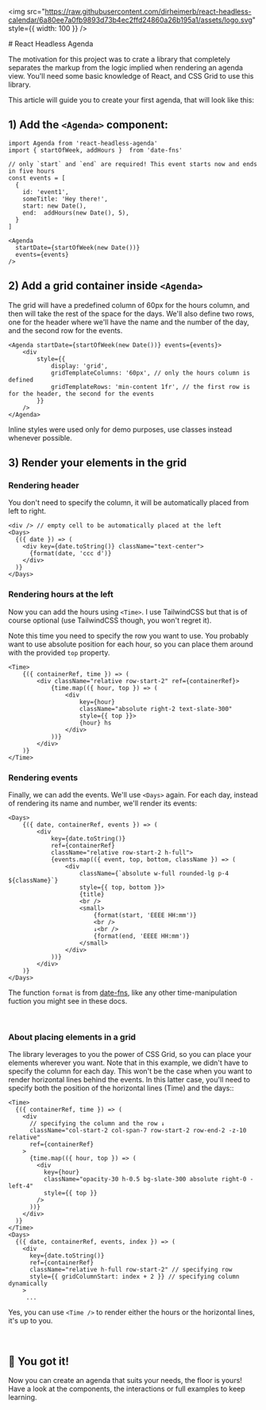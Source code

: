 
<Meta title="Introduction" />

<img
	src="https://raw.githubusercontent.com/dirheimerb/react-headless-calendar/6a80ee7a0fb9893d73b4ec2ffd24860a26b195a1/assets/logo.svg"
	style={{ width: 100 }}
/>
<div style={{ marginBottom: 10 }} /># React Headless Agenda

The motivation for this project was to crate a library that completely separates the markup from the logic implied when rendering an agenda view. You'll need some basic knowledge of React, and CSS Grid to use this library.

This article will guide you to create your first agenda, that will look like this:

<Canvas of={Basic} />

## 1) Add the `<Agenda>` component:

```tsx
import Agenda from 'react-headless-agenda'
import { startOfWeek, addHours }  from 'date-fns'

// only `start` and `end` are required! This event starts now and ends in five hours
const events = [
  {
    id: 'event1',
    someTitle: 'Hey there!',
    start: new Date(),
    end:  addHours(new Date(), 5),
  }
]

<Agenda
  startDate={startOfWeek(new Date())}
  events={events}
/>
```

## 2) Add a grid container inside `<Agenda>`

The grid will have a predefined column of 60px for the hours column, and then will take the rest of the space for the days.
We'll also define two rows, one for the header where we'll have the name and the number of the day, and the second row for the events.

```tsx
<Agenda startDate={startOfWeek(new Date())} events={events}>
	<div
		style={{
			display: 'grid',
			gridTemplateColumns: '60px', // only the hours column is defined
			gridTemplateRows: 'min-content 1fr', // the first row is for the header, the second for the events
		}}
	/>
</Agenda>
```

Inline styles were used only for demo purposes, use classes instead whenever possible.

## 3) Render your elements in the grid

### Rendering header

You don't need to specify the column, it will be automatically placed from left to right.

```tsx
<div /> // empty cell to be automatically placed at the left
<Days>
  {({ date }) => (
    <div key={date.toString()} className="text-center">
      {format(date, 'ccc d')}
    </div>
  )}
</Days>
```

### Rendering hours at the left

Now you can add the hours using `<Time>`. I use TailwindCSS but that is of course optional (use TailwindCSS though, you won't regret it).

Note this time you need to specify the row you want to use. You probably want to use absolute position for each hour, so you can place them around with the provided `top` property.

```tsx
<Time>
	{({ containerRef, time }) => (
		<div className="relative row-start-2" ref={containerRef}>
			{time.map(({ hour, top }) => (
				<div
					key={hour}
					className="absolute right-2 text-slate-300"
					style={{ top }}>
					{hour} hs
				</div>
			))}
		</div>
	)}
</Time>
```

### Rendering events

Finally, we can add the events. We'll use `<Days>` again.
For each day, instead of rendering its name and number, we'll render its events:

```tsx
<Days>
	{({ date, containerRef, events }) => (
		<div
			key={date.toString()}
			ref={containerRef}
			className="relative row-start-2 h-full">
			{events.map(({ event, top, bottom, className }) => (
				<div
					className={`absolute w-full rounded-lg p-4 ${className}`}
					style={{ top, bottom }}>
					{title}
					<br />
					<small>
						{format(start, 'EEEE HH:mm')}
						<br />
						↓<br />
						{format(end, 'EEEE HH:mm')}
					</small>
				</div>
			))}
		</div>
	)}
</Days>
```

The function `format` is from [date-fns](https://www.npmjs.com/package/date-fns), like any other time-manipulation fuction you might see in these docs.

<br />

### About placing elements in a grid

The library leverages to you the power of CSS Grid, so you can place your elements wherever you want.
Note that in this example, we didn't have to specify the column for each day. This won't be the case when
you want to render horizontal lines behind the events. In this latter case, you'll need to specify both
the position of the horizontal lines (Time) and the days::

```tsx
<Time>
  {({ containerRef, time }) => (
    <div
      // specifying the column and the row ↓
      className="col-start-2 col-span-7 row-start-2 row-end-2 -z-10 relative"
      ref={containerRef}
    >
      {time.map(({ hour, top }) => (
        <div
          key={hour}
          className="opacity-30 h-0.5 bg-slate-300 absolute right-0 -left-4"
          style={{ top }}
        />
      ))}
    </div>
  )}
</Time>
<Days>
  {({ date, containerRef, events, index }) => (
    <div
      key={date.toString()}
      ref={containerRef}
      className="relative h-full row-start-2" // specifying row
      style={{ gridColumnStart: index + 2 }} // specifying column dynamically
    >
     ...
```

Yes, you can use `<Time />` to render either the hours or the horizontal lines, it's up to you.

<br />

## 🎉 You got it!

Now you can create an agenda that suits your needs, the floor is yours!
Have a look at the components, the interactions or full examples to keep learning.

